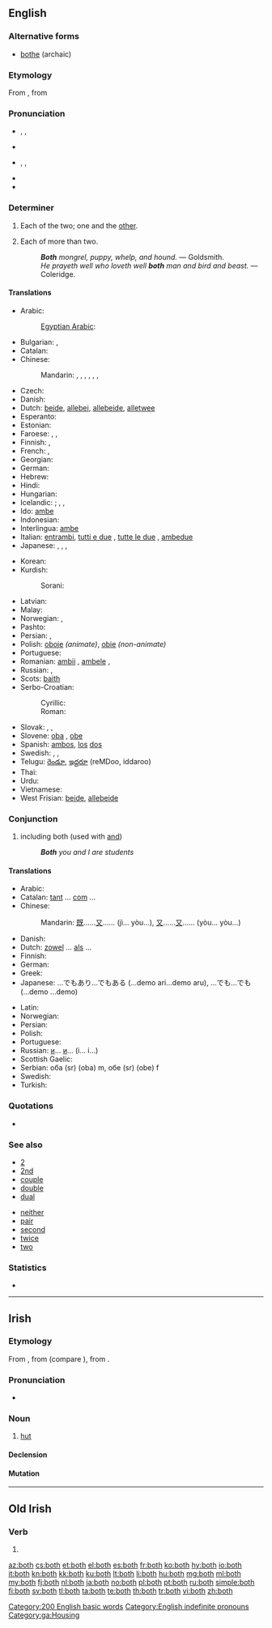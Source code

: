 ==English==
{{rft}}

===Alternative forms===
* [[bothe]] (archaic)

===Etymology===
From {{etyl|enm}} {{term|boþe|lang=enm}}, from {{etyl|non}} {{term|báðir|lang=non}}

===Pronunciation===
* {{a|UK}} {{enPR|bōth}}, {{IPA|/bəʊθ/}}, {{X-SAMPA|/b@UT/}}
* {{rhymes|əʊθ}}
* {{a|US}} {{enPR|bōth}}, {{IPA|/boʊθ/}}, {{X-SAMPA|/boUT/}}
* {{audio|en-us-both.ogg|Audio (US)}}
* {{rhymes|oʊθ}}

===Determiner===
{{en-det}}

# Each of the two; one and the [[other]].
#: {{usex|"Did you want this one or that one?" "Give me '''both'''."}}
#: {{usex|'''Both''' children are such dolls.}}
# {{obsolete}} Each of more than two.
#: '''''Both''' mongrel, puppy, whelp, and hound.'' &mdash; Goldsmith.
#: ''He prayeth well who loveth well '''both''' man and bird and beast.'' &mdash; Coleridge.

====Translations====
{{trans-top|each of two; one and the other}}
* Arabic: {{t-|ar|كل|tr=kull}}
*: [[Egyptian Arabic]]: {{tø|arz|الاتنين|tr=letneen|sc=Arab}}
* Bulgarian: {{t|bg|и двамата|m}},  {{t|bg|и двете|f}}
* Catalan: {{t|ca|ambdós}}
* Chinese:
*: Mandarin: {{t-|cmn|都|alt=...都|tr=...dōu|sc=Hani}}, {{t-|cmn|雙方|sc=Hani}}, {{t-|cmn|双方|tr=shuāngfāng|sc=Hani}}, {{t-|cmn|倆|sc=Hani}}, {{t-|cmn|俩|tr=liǎ|sc=Hani}}, {{t-|cmn|兩|sc=Hani}}, {{t-|cmn|两|tr=liǎng|sc=Hani}}
* Czech: {{t+|cs|oba}}
* Danish: {{t|da|begge}}
* Dutch: [[beide]], [[allebei]], [[allebeide]], [[alletwee]]
* Esperanto: {{t-|eo|ambaŭ|xs=Esperanto}}
* Estonian: {{t|et|mõlemad|p}}
* Faroese: {{t|fo|báðir|m|p}}, {{t|fo|báðar|f|p}}, {{t|fo|bæði|n|p}}
* Finnish: {{t-|fi|molempi|p|alt=molemmat}}, {{t+|fi|kumpikin|s}}
* French: {{t+|fr|les deux|p}}, {{t+|fr|tous les deux|p}}
* Georgian: {{t|ka|ორივე|sc=Geor|tr=orive}}
* German: {{t+|de|beide}}
* Hebrew: {{t-|he|שני|m|p}}
* Hindi: {{t|hi|दोनों|tr=donõ|xs=Hindi}}
* Hungarian: {{t|hu|mindkét}}
* Icelandic: {{t|is|bæði}}; {{t|is|báðir|m|p}}, {{t|is|báðar|f|p}}, {{t|is|bæði|n|p}}
* Ido: [[ambe]]
* Indonesian: {{t-|id|dua|alt=keduanya|xs=Indonesian}}
* Interlingua: [[ambe]]
* Italian: [[entrambi]], [[tutti e due]] {{m}}, [[tutte le due]] {{f}}, [[ambedue]]
* Japanese: {{t|ja|両方|tr=ryōhō}},  {{t+|ja|両|alt=両-|tr=ryō}}, {{qualifier|of two people only}} {{t|ja|どちらも|tr=dochira mo}},  {{t+|ja|双方|tr=sōhō}}
{{trans-mid}}
* Korean: {{t|ko|둘 다|tr=dul da|sc=Hang}}
* Kurdish:
*: Sorani: {{ku-Arab|[[هه‌ردو]]}}
* Latvian: {{t|lv|abi}}
* Malay: {{t|ms|kedua-dua}}
* Norwegian: {{t+|no|begge}},  {{t|no|båe}}
* Pashto: {{t|ps|دواړه|tr=dwâṛa}}
* Persian: {{t|fa|هر دو|tr=har do|sc=fa-Arab}}, {{t|fa|هردو|tr=hardo|sc=fa-Arab}}
* Polish: [[oboje]] {{m}} ''(animate)'', [[obie]] {{m|f|n}} ''(non-animate)''
* Portuguese: {{t+|pt|ambos}}
* Romanian: [[ambii]] {{m}}, [[ambele]] {{f}}, {{t|ro|amândoi}}
* Russian: {{t+|ru|оба|m|n|tr=óba}}, {{t-|ru|обе|f|tr=óbe}}
* Scots: [[baith]]
* Serbo-Croatian:
*: Cyrillic: {{t|sh|оба|m|alt=о̏ба|sc=Cyrl}}
*: Roman: {{t|sh|oba|m|alt=ȍba}}
* Slovak: {{qualifier|animate}} {{t|sk|obidvaja|m|p}}, {{qualifier|inanimate}} {{t|sk|obidva|m|p}}, {{t|sk|obidve|f|n|p}}
* Slovene: [[oba]] {{m}}, [[obe]] {{f}}
* Spanish: [[ambos]], [[el|los]] [[dos]]
* Swedish: {{t|sv|båda}}, {{t|sv|bägge}}, {{t|sv|ömse}}
* Telugu: [[రెండూ]], [[ఇద్దరూ]] (reMDoo, iddaroo)
* Thai: {{t|th|ทั้งสอง|tr=táng sŏng}}
* Urdu: {{t|ur|دونوں|tr=donõ|xs=Urdu}}
* Vietnamese: {{t|vi|cả hai|xs=Vietnamese}}
* West Frisian: [[beide]], [[allebeide]]
{{trans-bottom}}

===Conjunction===
{{en-con}}

# including both (used with [[and]])
#: '''''Both''' you and I are students''

====Translations====
{{trans-top|both...and...}}
* Arabic: {{t|ar|كلا... و...|tr=kilaa... wa...}}
* Catalan: [[tant]] ... [[com]] ...
* Chinese:
*: Mandarin: [[既]]……[[又]]…… (jì... yòu...), [[又]]……[[又]]…… (yòu... yòu...)
* Danish: {{t|da|både|alt=både...og...}}
* Dutch: [[zowel]] ... [[als]] ...
* Finnish: {{t-|fi|sekä ... että}}
* German: {{t|de|sowohl ... als auch}}
* Greek: {{t|el|και... και...|tr=ke... ke|sc=Grek}}
* Japanese: …でもあり…でもある (...demo ari...demo aru), …でも…でも (...demo ...demo)
{{trans-mid}}
* Latin: {{t|la|et...et...}}
* Norwegian: {{t|no|både ... og ...}}
* Persian: {{t|fa|هم...هم|xs=Persian}}
* Polish: {{t|pl|zarówno ..., jak i ...}}
* Portuguese: {{t|pt|ambos...e...}}
* Russian: [[и]]... [[и]]... (i... i...)
* Scottish Gaelic: {{t|gd|dà chuid|alt=an dà chuid... agus...}}
* Serbian: оба (sr) (oba) m, обе (sr) (obe) f
* Swedish: {{t|sv|både}}
* Turkish: {{t|tr|hem... hem...}}
{{trans-bottom}}

===Quotations===
* {{seeCites}}

===See also===
{{rel-top|various semantically related terms}}
* [[2]]
* [[2nd]]
* [[couple]]
* [[double]]
* [[dual]]
{{rel-mid}}
* [[neither]]
* [[pair]]
* [[second]]
* [[twice]]
* [[two]]
{{rel-bottom}}

===Statistics===
* {{rank|thing|set|told|197|both|having|look|heard}}

[[Category:200 English basic words]]
[[Category:English indefinite pronouns]]

----

==Irish==

===Etymology===
From {{etyl|sga|ga}} {{term|both|lang=sga}}, from {{proto|Celtic|butā|lang=ga}} (compare {{etyl|wlm|-}} {{term|bot||dwelling|lang=wlm}}), from {{proto|Indo-European|bʰuH-|to be|lang=ga}}.

===Pronunciation===
* {{IPA|lang=ga|[bˠɔh]|[bˠɔ]}}

===Noun===
{{head|ga|noun|gender=f}}

# [[hut]]

====Declension====
{{ga-noun-f3|b|oth|otha|othanna}}

====Mutation====
{{ga mut cons|b|oth}}

[[Category:ga:Housing]]

----

==Old Irish==

===Verb===
{{head|sga|verb form|head=·both}}

# {{conjugation of|attá|at·tá|pret|pass|conjunct|lang=sga}}

[[az:both]]
[[cs:both]]
[[et:both]]
[[el:both]]
[[es:both]]
[[fr:both]]
[[ko:both]]
[[hy:both]]
[[io:both]]
[[it:both]]
[[kn:both]]
[[kk:both]]
[[ku:both]]
[[lt:both]]
[[li:both]]
[[hu:both]]
[[mg:both]]
[[ml:both]]
[[my:both]]
[[fj:both]]
[[nl:both]]
[[ja:both]]
[[no:both]]
[[pl:both]]
[[pt:both]]
[[ru:both]]
[[simple:both]]
[[fi:both]]
[[sv:both]]
[[tl:both]]
[[ta:both]]
[[te:both]]
[[th:both]]
[[tr:both]]
[[vi:both]]
[[zh:both]]